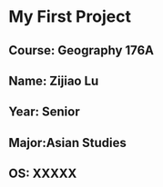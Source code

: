 # My First Project
## **Course**: Geography 176A
## **Name**: Zijiao Lu
## **Year**: Senior
## **Major**:Asian Studies
## **OS**: XXXXX